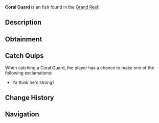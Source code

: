 {{FishInfobox
|image          = Coral Guard.png
|rarity         = Uncommon
|sea            = First Sea
|location       = [[Grand Reef]]
|sublocation    = 
|sources        = Fishing Rod
|radar_location = 
|xp             = 180
|weather        = 
|time           = 
|season         = 
|bait           = Shrimp
|base_weight    = 9
|base_value     = 250
|weight_range   = 5
|base_chance    = 20
|base_resil     = 70
}}
'''Coral Guard''' is an {{Rarity|Uncommon}} fish found in the [[Grand Reef]].

== Description ==
{{Description|A territorial reef fish with sharp spines along its body. Named for their protective behavior, they chase away anything that threatens their chosen coral home.|Bestiary Entry}}

== Obtainment ==
{{Description|Found guarding specific coral territories.|Bestiary Hint}}
{{Fish Availability|
Grand Reef
|top_rods      = 
Krampus's Rod\155443.83\164684.42;
Magma Rod\150211.1\159140.62;
Plastic Rod\137192.73\145348.36;
Leviathan's Fang Rod\122774.97\112937.87;
Ethereal Prism Rod\115312.86\92494.21;
Fast Rod\114064.42\166359.8;
Fischer's Rod\101302.11\147746.31;
Adventurer's Rod\100622.23\146754.72;
Flimsy Rod\83590.01\121288.49;
No-Life Rod\112692.24\95727.93;
Seraphic Rod\112623.03\92730.54;
Trident Rod\110171.84\107110.13;
Free Spirit Rod\107891.33\104892.99;
Rod Of The Forgotten Fang\105706.79\90488.19;
Challenger's Rod\103279.07\90294.92;
Rod Of The Depths\95682.89\86056.82;
Zeus Rod\95007.23\84041.72;
Verdant Shear Rod\93843.42\83754.18;
Rod Of The Exalted One\92973.33\87199.33;
Blazebringer Rod\90141.79\80293.48;
Depthseeker Rod\86221.63\77747.51;
Avalanche Rod\77943.72\70660.48;
Volcanic Rod\76102.56\67843.55;
Training Rod\64615.38\98070.86;
Steady Rod\32545.63\26191.63
|recommended   = Ethereal Prism Rod
}}

== Catch Quips ==
When catching a Coral Guard, the player has a chance to make one of the following exclamations:
* Ya think he's strong?

== Change History ==
{{Change History|{{subst:Current Version}}}}

== Navigation ==
{{Fish Navbox|Grand Reef}}